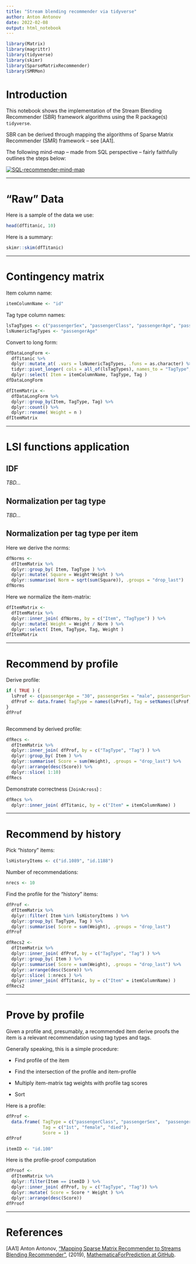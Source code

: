 ```yaml
---
title: "Stream blending recommender via tidyverse"
author: Anton Antonov
date: 2022-02-08
output: html_notebook
---
```


```r
library(Matrix)
library(magrittr)
library(tidyverse)
library(skimr)
library(SparseMatrixRecommender)
library(SMRMon)
```

# Introduction

This notebook shows the implementation of the Stream Blending Recommender (SBR) framework algorithms using the R package(s) `tidyverse`.

SBR can be derived through mapping the algorithms of Sparse Matrix Recommender (SMR) framework -- see [AA1].

The following mind-map -- made from SQL perspective -- fairly faithfully outlines the steps below:

[![SQL-recommender-mind-map](https://github.com/antononcube/SimplifiedMachineLearningWorkflows-book/raw/master/Diagrams/SQL-recommender-mind-map.png)](https://github.com/antononcube/SimplifiedMachineLearningWorkflows-book/raw/master/Diagrams/SQL-recommender-mind-map.pdf)


--------

# "Raw" Data 

Here is a sample of the data we use:

```r
head(dfTitanic, 10)
```

Here is a summary:

```r
skimr::skim(dfTitanic)
```


--------

# Contingency matrix

Item column name:

```r
itemColumnName <- "id"
```

Tag type column names:

```r
lsTagTypes <- c("passengerSex", "passengerClass", "passengerAge", "passengerSurvival")
lsNumericTagTypes <- "passengerAge"
```

Convert to long form:

```r
dfDataLongForm <- 
  dfTitanic %>% 
  dplyr::mutate_at( .vars = lsNumericTagTypes, .funs = as.character) %>% 
  tidyr::pivot_longer( cols = all_of(lsTagTypes), names_to = "TagType", values_to = "Tag" ) %>% 
  dplyr::select( Item = itemColumnName, TagType, Tag )
dfDataLongForm
```

```r
dfItemMatrix <- 
  dfDataLongForm %>% 
  dplyr::group_by(Item, TagType, Tag) %>% 
  dplyr::count() %>% 
  dplyr::rename( Weight = n )
dfItemMatrix
```


--------

# LSI functions application

## IDF

*TBD...*

## Normalization per tag type

*TBD...*

## Normalization per tag type per item

Here we derive the norms:

```r
dfNorms <- 
  dfItemMatrix %>% 
  dplyr::group_by( Item, TagType ) %>% 
  dplyr::mutate( Square = Weight*Weight ) %>% 
  dplyr::summarise( Norm = sqrt(sum(Square)), .groups = "drop_last")
dfNorms
```

Here we normalize the item-matrix:

```r
dfItemMatrix <-
  dfItemMatrix %>% 
  dplyr::inner_join( dfNorms, by = c("Item", "TagType") ) %>% 
  dplyr::mutate( Weight = Weight / Norm ) %>% 
  dplyr::select( Item, TagType, Tag, Weight )
dfItemMatrix
```


--------

# Recommend by profile

Derive profile:

```r
if ( TRUE ) {
  lsProf <- c(passengerAge = "30", passengerSex = "male", passengerSurvival = "survived")
  dfProf <- data.frame( TagType = names(lsProf), Tag = setNames(lsProf, NULL))
}
dfProf
```
```r

```

Recommend by derived profile:

```r
dfRecs <- 
  dfItemMatrix %>% 
  dplyr::inner_join( dfProf, by = c("TagType", "Tag") ) %>% 
  dplyr::group_by( Item ) %>% 
  dplyr::summarise( Score = sum(Weight), .groups = "drop_last") %>% 
  dplyr::arrange(desc(Score)) %>% 
  dplyr::slice( 1:10)
dfRecs
```

Demonstrate correctness (`JoinAcross`) :

```r
dfRecs %>% 
  dplyr::inner_join( dfTitanic, by = c("Item" = itemColumnName) )
```

--------

# Recommend by history

Pick "history" items:

```r
lsHistoryItems <- c("id.1089", "id.1188")
```

Number of recommendations:

```r
nrecs <- 10
```

Find the profile for the "history" items:

```r
dfProf <- 
  dfItemMatrix %>% 
  dplyr::filter( Item %in% lsHistoryItems ) %>% 
  dplyr::group_by( TagType, Tag ) %>% 
  dplyr::summarise( Score = sum(Weight), .groups = "drop_last")
dfProf
```


```r
dfRecs2 <- 
  dfItemMatrix %>% 
  dplyr::inner_join( dfProf, by = c("TagType", "Tag") ) %>% 
  dplyr::group_by( Item ) %>% 
  dplyr::summarise( Score = sum(Weight), .groups = "drop_last") %>% 
  dplyr::arrange(desc(Score)) %>% 
  dplyr::slice( 1:nrecs ) %>% 
  dplyr::inner_join( dfTitanic, by = c("Item" = itemColumnName) )
dfRecs2
```

--------

# Prove by profile

Given a profile and, presumably, a recommended item derive proofs the item is a relevant recommendation using tag types and tags.

Generally speaking, this is a simple procedure:

- Find profile of the item

- Find the intersection of the profile and item-profile

- Multiply item-matrix tag weights with profile tag scores

- Sort

Here is a profile:

```r
dfProf <- 
  data.frame( TagType = c("passengerClass", "passengerSex",  "passengerSurvival"), 
              Tag = c("1st", "female", "died"),
              Score = 1)
dfProf
```

```r
itemID <- "id.100" 
```

Here is the profile-proof computation
```r
dfProof <- 
  dfItemMatrix %>% 
  dplyr::filter(Item == itemID ) %>% 
  dplyr::inner_join( dfProf, by = c("TagType", "Tag")) %>% 
  dplyr::mutate( Score = Score * Weight ) %>% 
  dplyr::arrange(desc(Score))
dfProof
```


--------

# References

[AA1] Anton Antonov, 
["Mapping Sparse Matrix Recommender to Streams Blending Recommender"](https://github.com/antononcube/MathematicaForPrediction/blob/master/Documentation/MappingSMRtoSBR/Mapping-Sparse-Matrix-Recommender-to-Streams-Blending-Recommender.pdf),
(2019),
[MathematicaForPrediction at GitHub](https://github.com/antononcube/MathematicaForPrediction).

